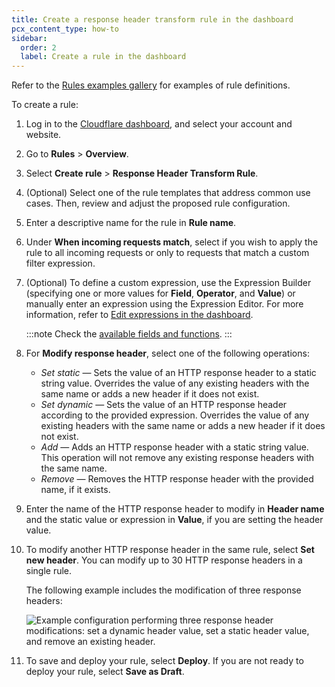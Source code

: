 ```yaml
---
title: Create a response header transform rule in the dashboard
pcx_content_type: how-to
sidebar:
  order: 2
  label: Create a rule in the dashboard
---
```



Refer to the [Rules examples gallery](/rules/transform/examples/?operation=Response+modification) for examples of rule definitions.

To create a rule:

1. Log in to the [Cloudflare dashboard](https://dash.cloudflare.com/), and select your account and website.

2. Go to **Rules** > **Overview**.

3. Select **Create rule** > **Response Header Transform Rule**.

4. (Optional) Select one of the rule templates that address common use cases. Then, review and adjust the proposed rule configuration.

5. Enter a descriptive name for the rule in **Rule name**.

6. Under **When incoming requests match**, select if you wish to apply the rule to all incoming requests or only to requests that match a custom filter expression.

7. (Optional) To define a custom expression, use the Expression Builder (specifying one or more values for **Field**, **Operator**, and **Value**) or manually enter an expression using the Expression Editor. For more information, refer to [Edit expressions in the dashboard](/ruleset-engine/rules-language/expressions/edit-expressions/).

   :::note
   Check the [available fields and functions](/rules/transform/response-header-modification/reference/fields-functions/).
   :::

8. For **Modify response header**, select one of the following operations:

   - _Set static_ — Sets the value of an HTTP response header to a static string value. Overrides the value of any existing headers with the same name or adds a new header if it does not exist.
   - _Set dynamic_ — Sets the value of an HTTP response header according to the provided expression. Overrides the value of any existing headers with the same name or adds a new header if it does not exist.
   - _Add_ — Adds an HTTP response header with a static string value. This operation will not remove any existing response headers with the same name.
   - _Remove_ — Removes the HTTP response header with the provided name, if it exists.

9. Enter the name of the HTTP response header to modify in **Header name** and the static value or expression in **Value**, if you are setting the header value.

10. To modify another HTTP response header in the same rule, select **Set new header**. You can modify up to 30 HTTP response headers in a single rule.

    The following example includes the modification of three response headers:

    ![Example configuration performing three response header modifications: set a dynamic header value, set a static header value, and remove an existing header.](~/assets/images/rules/transform/response-header-modification-example.png)

11. To save and deploy your rule, select **Deploy**. If you are not ready to deploy your rule, select **Save as Draft**.

    <Render file="rules-creation-dash-dns-popup" />
